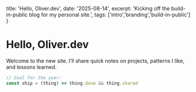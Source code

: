   title: 'Hello, Oliver.dev',
  date: '2025-08-14',
  excerpt: 'Kicking off the build-in-public blog for my personal site.',
  tags: ['intro','branding','build-in-public']
}

# Hello, Oliver.dev

Welcome to the new site. I’ll share quick notes on projects, patterns I like, and lessons learned.

```js
// Goal for the year:
const ship = (thing) => thing.done && thing.shared
```
